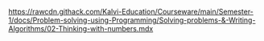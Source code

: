 https://rawcdn.githack.com/Kalvi-Education/Courseware/main/Semester-1/docs/Problem-solving-using-Programming/Solving-problems-&-Writing-Algorithms/02-Thinking-with-numbers.mdx
